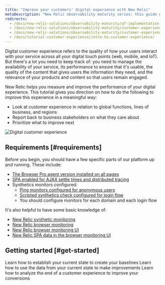 ```yaml
---
title: "Improve your customers' digital experience with New Relic" 
metaDescription: "New Relic observability maturity series: this guide gives you a quality foundation for optimizing your web application's performance to improve your customer experience."
redirects:
  - /docs/new-relic-solutions/observability-maturity/qf-implementation-guide
  - /docs/new-relic-solutions/observability-maturity/customer-experience/quality-foundation-implementation-guide
  - /docs/new-relic-solutions/observability-maturity/customer-experience/customer-experience-quality-foundation-guide
  - /docs/tutorial-customer-experience/intro-to-customer-experience/
---
```



Digital customer experience refers to the quality of how your users interact with your service across all your digital touch points (web, mobile, and IoT). But there's a lot you need to keep track of: you need to manage the availability of your service, its performance to ensure that it's usable, the quality of the content that gives users the information they need, and the relevance of your products and content so that users remain engaged.

New Relic helps you measure and improve the performance of your digital experience. This tutorial gives you direction on how to do the following to improve this experience in a meaningful way:

* Look at customer experience in relation to global functions, lines of business, and regions
* Report back to business stakeholders on what they care about
* Prioritize what to improve next

<img
  title="Digital Customer Experience (DCX): What you can measure with New Relic"
  alt="Digital customer experience"
  src={cxWhatYouCanMeasureNr}
/>

## Requirements [#requirements]

Before you begin, you should have a few specific parts of our platform up and running. These include: 

* [The Browser Pro agent version installed on all pages](/docs/browser/browser-monitoring/installation)
* [SPA enabled for AJAX settle times and distributed tracing](/docs/new-relic-solutions/best-practices-guides/full-stack-observability/browser-monitoring-best-practices-guide/#how-to-do-it)
* Synthetics monitors configured:
  * [Ping monitors configured for anonymous users](/docs/synthetics/synthetic-monitoring/using-monitors/add-edit-monitors)
  * [Scripted synthetics check configured for login flow](/docs/synthetics/synthetic-monitoring/using-monitors/store-secure-credentials-scripted-browsers-api-tests)
  * You should configure monitors for each domain and each login flow

It's also helpful to have some basic knowledge of: 

* [New Relic synthetic monitoring](/docs/synthetics/synthetic-monitoring/getting-started/get-started-synthetic-monitoring/)
* [New Relic browser monitoring](/docs/browser/browser-monitoring/getting-started/)
* [New Relic browser monitoring UI](/docs/browser/browser-monitoring/getting-started/introduction-browser-monitoring/)
* [New Relic SPA data in the browser monitoring UI](/docs/browser/single-page-app-monitoring/use-spa-data/view-spa-data-browser-ui/)

## Getting started [#get-started]

<DocTiles>
  <DocTile title='Establish your current state' path="/docs/tutorial-customer-experience/establish-current-state/"> Learn how to establish your current state to create your baselines</DocTile>
  <DocTile title='Improve your customer experience' path="/docs/tutorial-customer-experience/improve-customer-experience/"> Learn how to use the data from your current state to make improvements</DocTile>
  <DocTile title='Analyze the bottom-of-the-funnel' path="/docs/tutorial-customer-experience/bottom-funnel-analysis/"> Learn how to analyze the end of a customer experience to improve your conversions</DocTile>
</DocTiles>

